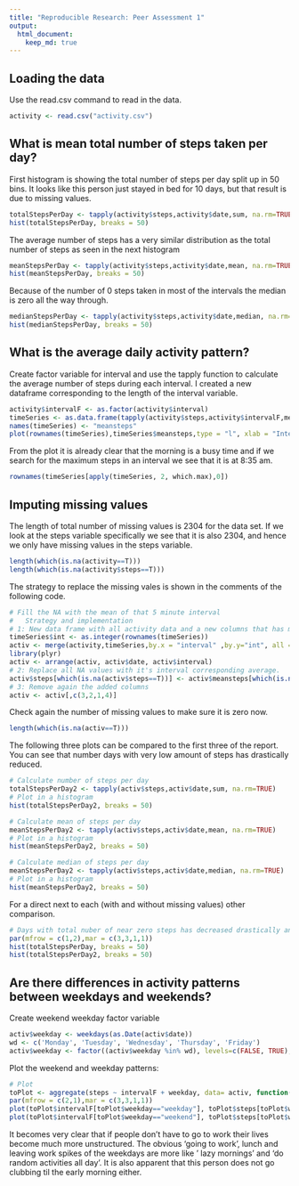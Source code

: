 ```yaml
---
title: "Reproducible Research: Peer Assessment 1"
output: 
  html_document:
    keep_md: true
---
```



## Loading the data
Use the read.csv command to read in the data.
```r
activity <- read.csv("activity.csv")
```


## What is mean total number of steps taken per day?
First histogram is showing the total number of steps per day split up in 50 bins. It looks like this person just stayed in bed for 10 days, but that result is due to missing values.
```r
totalStepsPerDay <- tapply(activity$steps,activity$date,sum, na.rm=TRUE)
hist(totalStepsPerDay, breaks = 50)
```
The average number of steps has a very similar distribution as the total number of steps as seen in the next histogram
```r
meanStepsPerDay <- tapply(activity$steps,activity$date,mean, na.rm=TRUE)
hist(meanStepsPerDay, breaks = 50)
```
Because of the number of 0 steps taken in most of the intervals the median is zero all the way through.
```r
medianStepsPerDay <- tapply(activity$steps,activity$date,median, na.rm=TRUE)
hist(medianStepsPerDay, breaks = 50)
```
## What is the average daily activity pattern?
Create factor variable for interval and use the tapply function to calculate the average number of steps during each interval. I created a new dataframe corresponding to the length of the interval variable.
```r
activity$intervalF <- as.factor(activity$interval)
timeSeries <- as.data.frame(tapply(activity$steps,activity$intervalF,mean, na.rm = TRUE))
names(timeSeries) <- "meansteps"
plot(rownames(timeSeries),timeSeries$meansteps,type = "l", xlab = "Interval", ylab = "Mean number of steps per interval") 
```
From the plot it is already clear that the morning is a busy time and if we search for the maximum steps in an interval we see that it is at 8:35 am.
```r
rownames(timeSeries[apply(timeSeries, 2, which.max),0])
```

## Imputing missing values
The length of total number of missing values is 2304 for the data set. If we look at the steps variable specifically we see that it is also 2304, and hence we only have missing values in the steps variable.
```r
length(which(is.na(activity==T)))
length(which(is.na(activity$steps==T)))
```
The strategy to replace the missing vales is shown in the comments of the following code. 
```r
# Fill the NA with the mean of that 5 minute interval
#   Strategy and implementation
# 1: New data frame with all activity data and a new columns that has mean for the corresponding interval
timeSeries$int <- as.integer(rownames(timeSeries))
activ <- merge(activity,timeSeries,by.x = "interval" ,by.y="int", all = TRUE, sort = FALSE)
library(plyr)
activ <- arrange(activ, activ$date, activ$interval)
# 2: Replace all NA values with it's interval corresponding average.
activ$steps[which(is.na(activ$steps==T))] <- activ$meansteps[which(is.na(activ$steps==T))]
# 3: Remove again the added columns
activ <- activ[,c(3,2,1,4)] 
```
Check again the number of missing values to make sure it is zero now.
```r
length(which(is.na(activ==T)))
```
The following three plots can be compared to the first three of the report. You can see that number days with very low amount of steps has drastically reduced.
```r
# Calculate number of steps per day
totalStepsPerDay2 <- tapply(activ$steps,activ$date,sum, na.rm=TRUE)
# Plot in a histogram
hist(totalStepsPerDay2, breaks = 50)

# Calculate mean of steps per day
meanStepsPerDay2 <- tapply(activ$steps,activ$date,mean, na.rm=TRUE)
# Plot in a histogram
hist(meanStepsPerDay2, breaks = 50)

# Calculate median of steps per day
meanStepsPerDay2 <- tapply(activ$steps,activ$date,median, na.rm=TRUE)
# Plot in a histogram
hist(meanStepsPerDay2, breaks = 50)
```
For a direct next to each (with and without missing values) other comparison.
```r
# Days with total nuber of near zero steps has decreased drastically and for higher values of steps per day the frequency has increased. A total of more steps per day on average.
par(mfrow = c(1,2),mar = c(3,3,1,1))
hist(totalStepsPerDay, breaks = 50)
hist(totalStepsPerDay2, breaks = 50)
```

## Are there differences in activity patterns between weekdays and weekends?
Create weekend weekday factor variable
```r
activ$weekday <- weekdays(as.Date(activ$date))
wd <- c('Monday', 'Tuesday', 'Wednesday', 'Thursday', 'Friday')
activ$weekday <- factor((activ$weekday %in% wd), levels=c(FALSE, TRUE), labels=c('weekend', 'weekday'))
```

Plot the weekend and weekday patterns:
```r
# Plot
toPlot <- aggregate(steps ~ intervalF + weekday, data= activ, function(x) mean(x))
par(mfrow = c(2,1),mar = c(3,3,1,1))
plot(toPlot$intervalF[toPlot$weekday=="weekday"], toPlot$steps[toPlot$weekday=="weekday"], type = "l")
plot(toPlot$intervalF[toPlot$weekday=="weekend"], toPlot$steps[toPlot$weekday=="weekend"], type = "l")

```
It becomes very clear that if people don't have to go to work their lives become much more unstructured. The obvious 'going to work', lunch and leaving work spikes of the weekdays are more like ' lazy mornings' and 'do random activities all day'. It is also apparent that this person does not go clubbing til the early morning either.